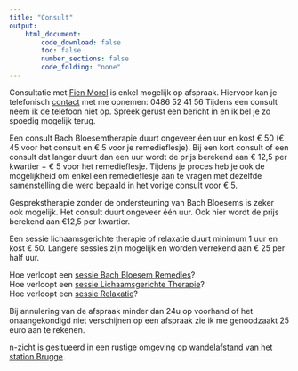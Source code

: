 ```yaml
---
title: "Consult"
output:
    html_document:
        code_download: false
        toc: false
        number_sections: false
        code_folding: "none"
---
```


Consultatie met [Fien Morel](./about.html) is enkel mogelijk op afspraak.
Hiervoor kan je telefonisch [contact](./contact.html) met me opnemen: 0486 52 41 56
Tijdens een consult neem ik de telefoon niet op.
Spreek gerust een bericht in en ik bel je zo spoedig mogelijk terug.

Een consult Bach Bloesemtherapie duurt ongeveer één uur en kost € 50 (€ 45 voor het consult en € 5 voor je remedieflesje).
Bij een kort consult of een consult dat langer duurt dan een uur wordt de prijs berekend aan € 12,5 per kwartier + € 5 voor het remedieflesje.
Tijdens je proces heb je ook de mogelijkheid om enkel een remedieflesje aan te vragen met dezelfde samenstelling die werd bepaald in het vorige consult voor € 5.

Gesprekstherapie zonder de ondersteuning van Bach Bloesems is zeker ook mogelijk. Het consult duurt ongeveer één uur. Ook hier wordt de prijs berekend aan €12,5 per kwartier.

Een sessie lichaamsgerichte therapie of relaxatie duurt minimum 1 uur en kost € 50.
Langere sessies zijn mogelijk en worden verrekend aan € 25 per half uur.

Hoe verloopt een [sessie Bach Bloesem Remedies](./bachbloesemsessie.html)?  
Hoe verloopt een [sessie Lichaamsgerichte Therapie](./lichaamsgericht.html)?  
Hoe verloopt een [sessie Relaxatie](./relaxatie.html)?

Bij annulering van de afspraak minder dan 24u op voorhand of het onaangekondigd niet verschijnen op een afspraak zie ik me genoodzaakt 25 euro aan te rekenen.

n-zicht is gesitueerd in een rustige omgeving op [wandelafstand van het station Brugge](./map.html).